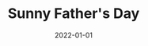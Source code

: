 ---
cover: "./father.PNG"
date: "2022-01-01"
title: "Sunny Father's Day"
defer: true
slug: "/father"
areas:
  -  .

---
